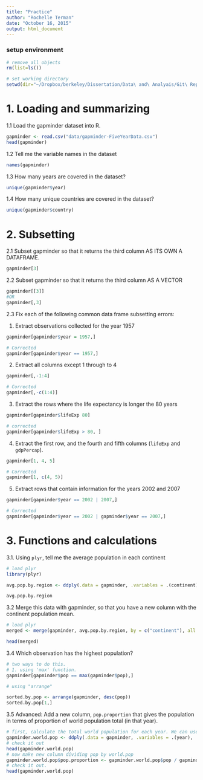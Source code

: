 ```yaml
---
title: "Practice"
author: "Rochelle Terman"
date: "October 16, 2015"
output: html_document
---
```


### setup environment

```r
# remove all objects
rm(list=ls())

# set working directory
setwd(dir="~/Dropbox/berkeley/Dissertation/Data\ and\ Analyais/Git\ Repos/PS239T/07_r-data-analysis/")
```

# 1. Loading and summarizing

1.1 Load the gapminder dataset into R.

```r
gapminder <- read.csv("data/gapminder-FiveYearData.csv")
head(gapminder)
```

1.2 Tell me the variable names in the dataset

```r
names(gapminder)
```

1.3 How many years are covered in the dataset?

```r
unique(gapminder$year)
```

1.4 How many unique countries are covered in the dataset?

```r
unique(gapminder$country)
```

# 2. Subsetting

2.1 Subset gapminder so that it returns the third column AS ITS OWN A DATAFRAME.

```r
gapminder[3]
```

2.2 Subset gapminder so that it returns the third column AS A VECTOR

```r
gapminder[[3]]
#OR
gapminder[,3]
```

2.3 Fix each of the following common data frame subsetting errors:

1. Extract observations collected for the year 1957

```r
gapminder[gapminder$year = 1957,]

# Corrected
gapminder[gapminder$year == 1957,]
```

2. Extract all columns except 1 through to 4

```r
gapminder[,-1:4]

# Corrected
gapminder[,-c(1:4)]
```

3. Extract the rows where the life expectancy is longer the 80 years

```r
gapminder[gapminder$lifeExp 80]

# corrected
gapminder[gapminder$lifeExp > 80, ]
```

4. Extract the first row, and the fourth and fifth columns
  (`lifeExp` and `gdpPercap`).

```r
gapminder[1, 4, 5]

# Corrected
gapminder[1, c(4, 5)]
```

5. Extract rows that contain information for the years 2002
   and 2007

```r
gapminder[gapminder$year == 2002 | 2007,]

# Corrected
gapminder[gapminder$year == 2002 | gapminder$year == 2007,]
```

# 3. Functions and calculations

3.1. Using `plyr`, tell me the average population in each continent

```r
# load plyr
library(plyr)

avg.pop.by.region <- ddply(.data = gapminder, .variables = .(continent), .fun = summarize, avg.pop = mean(pop, na.rm = T))

avg.pop.by.region
```

3.2 Merge this data with gapminder, so that you have a new column with the continent population mean.

```r
# load plyr
merged <- merge(gapminder, avg.pop.by.region, by = c("continent"), all.x = T)

head(merged)
```

3.4 Which observation has the highest population? 

```r
# two ways to do this.
# 1. using 'max' function.
gapminder[gapminder$pop == max(gapminder$pop),]

# using "arrange"

sorted.by.pop <- arrange(gapminder, desc(pop))
sorted.by.pop[1,]
```

3.5 Advanced: Add a new column, `pop.proportion` that gives the population in terms of proportion of world population total (in that year).

```r
# first, calculate the total world population for each year. We can use the function "mutate" in plur to automatically add this column in with gapminder.
gapminder.world.pop <- ddply(.data = gapminder, .variables = .(year), .fun = mutate, world.pop = sum(pop, na.rm = T))
# check it out
head(gapminder.world.pop)
# now make new column dividing pop by world.pop
gapminder.world.pop$pop.proportion <- gapminder.world.pop$pop / gapminder.world.pop$world.pop
# check it out.
head(gapminder.world.pop)
```
